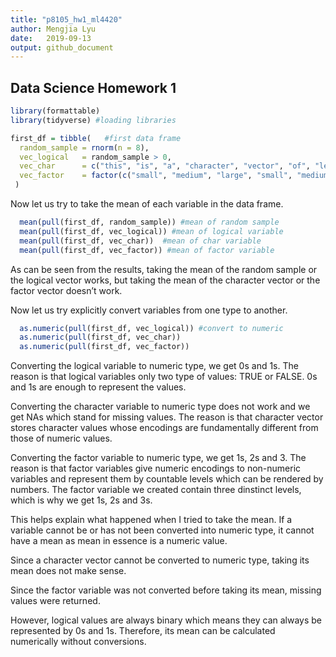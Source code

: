 ```yaml
---
title: "p8105_hw1_ml4420"
author: Mengjia Lyu
date:   2019-09-13
output: github_document
---
```


## Data Science Homework 1


```r
library(formattable)
library(tidyverse) #loading libraries

first_df = tibble(   #first data frame
  random_sample = rnorm(n = 8),
  vec_logical   = random_sample > 0,
  vec_char      = c("this", "is", "a", "character", "vector", "of", "length", "eight"),
  vec_factor    = factor(c("small", "medium", "large", "small", "medium", "large", "small", "medium")),
 )
```

Now let us try to take the mean of each variable in the data frame.

```r


  mean(pull(first_df, random_sample)) #mean of random sample
  mean(pull(first_df, vec_logical)) #mean of logical variable
  mean(pull(first_df, vec_char))  #mean of char variable
  mean(pull(first_df, vec_factor)) #mean of factor variable


```
As can be seen from the results, taking the mean of the random sample or the logical vector works, but taking the mean of the character vector or the factor vector doesn't work.

Now let us try explicitly convert variables from one type to another.

```r

  as.numeric(pull(first_df, vec_logical)) #convert to numeric
  as.numeric(pull(first_df, vec_char))    
  as.numeric(pull(first_df, vec_factor))  
```
Converting the logical variable to numeric type, we get 0s and 1s. The reason is that logical variables only two type of values: TRUE or FALSE. 0s and 1s are enough to represent the values.

Converting the character variable to numeric type does not work and we get NAs which stand for missing values. The reason is that character vector stores character values whose encodings are fundamentally different from those of numeric values.

Converting the factor variable to numeric type, we get 1s, 2s and 3. The reason is that factor variables give numeric encodings to non-numeric variables and represent them by countable levels which can be rendered by numbers. The factor variable we created contain three dinstinct levels, which is why we get 1s, 2s and 3s.

This helps explain what happened when I tried to take the mean. If a variable cannot be or has not been converted into numeric type, it cannot have a mean as mean in essence is a numeric value. 

Since a character vector cannot be converted to numeric type, taking its mean does not make sense. 

Since the factor variable was not converted before taking its mean, missing values were returned. 

However, logical values are always binary which means they can always be represented by 0s and 1s. Therefore, its mean can be calculated numerically without conversions.
